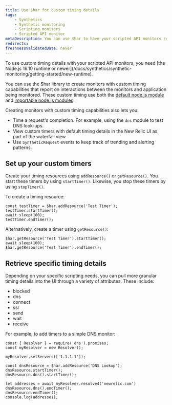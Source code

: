 ```yaml
---
title: Use $har for custom timing details
tags:
    - Synthetics
    - Synthetic monitoring
    - Scripting monitors
    - Scripted API monitor
metaDescription: You can use $har to have your scripted API monitors report custom timing details that appear in the New Relic UI.
redirects:
freshnessValidatedDate: never
---
```


<Callout variant="important">
To use custom timing details with your scripted API monitors, you need [the Node.js 16.10 runtime or newer](/docs/synthetics/synthetic-monitoring/getting-started/new-runtime). 
</Callout>

You can use the $har library to create monitors with custom timing capabilities that report on interactions between the monitors and application being monitored. These custom timing use both the [default node.js module](/docs/synthetics/synthetic-monitoring/scripting-monitors/import-nodejs-modules/#supported-core-modules) and [importable node.js modules](/docs/synthetics/synthetic-monitoring/using-monitors/manage-monitor-runtimes/#v0). 

Creating monitors with custom timing capabilities also lets you:

* Time a request's completion. For example, using the `dns` module to test DNS look-ups. 
* View custom timers with default timing details in the New Relic UI as part of the waterfall view. 
* Use `SyntheticRequest` events to keep track of trending and alerting patterns. 

## Set up your custom timers

Create your timing resources using `addResource()` or `getResource()`. You start these timers by using `startTimer()`. Likewise, you stop these timers by using `stopTimer()`. 

To create a timing resource: 

```
const testTimer = $har.addResource('Test Timer');
testTimer.startTimer();
await sleep(100);
testTimer.endTimer();
```

Alternatively, create a timer using `getResource()`:

```
$har.getResource('Test Timer').startTimer();
await sleep(100);
$har.getResource('Test Timer').endTimer();
```

## Retrieve specific timing details  

Depending on your specific scripting needs, you can pull more granular timing details into the UI through a variety of attributes. These include: 

* blocked
* dns
* connect
* ssl
* send
* wait
* receive

For example, to add timers to a simple DNS monitor:

```
const { Resolver } = require('dns').promises;
const myResolver = new Resolver();

myResolver.setServers(['1.1.1.1']);

const dnsResource = $har.addResource('DNS Lookup');
dnsResource.startTimer();
dnsResource.dns().startTimer();

let addresses = await myResolver.resolve4('newrelic.com')
dnsResource.dns().endTimer();
dnsResource.endTimer();
console.log(addresses);
```